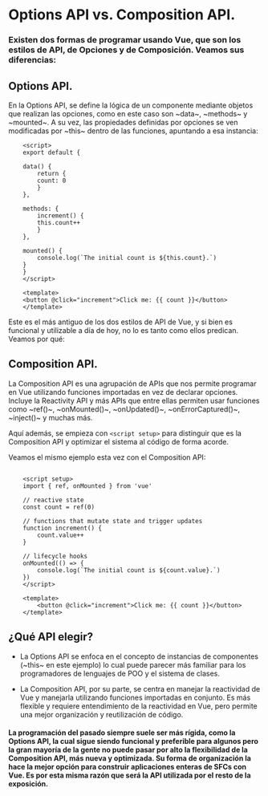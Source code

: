 
<PageView>

# Options API vs. Composition API.

### Existen dos formas de programar usando Vue, que son los estilos de API, de Opciones y de Composición. Veamos sus diferencias:

## Options API.

En la Options API, se define la lógica de un componente mediante objetos que realizan las opciones, como en este caso son ~data~, ~methods~ y ~mounted~. A su vez, las propiedades definidas por opciones se ven modificadas por ~this~ dentro de las funciones, apuntando a esa instancia:

```vue
    <script>
    export default {

    data() {
        return {
        count: 0
        }
    },

    methods: {
        increment() {
        this.count++
        }
    },

    mounted() {
        console.log(`The initial count is ${this.count}.`)
    }
    }
    </script>

    <template>
    <button @click="increment">Click me: {{ count }}</button>
    </template>
```

Este es el más antiguo de los dos estilos de API de Vue, y si bien es funcional y utilizable a día de hoy, no lo es tanto como ellos predican. Veamos por qué:

## Composition API.

La Composition API es una agrupación de APIs que nos permite programar en Vue utilizando funciones importadas en vez de declarar opciones. Incluye la Reactivity API y más APIs que entre ellas permiten usar funciones como ~ref()~, ~onMounted()~, ~onUpdated()~, ~onErrorCaptured()~, ~inject()~ y muchas más.

Aquí además, se empieza con `<script setup>` para distinguir que es la Composition API y optimizar el sistema al código de forma acorde.

Veamos el mismo ejemplo esta vez con el Composition API:

```vue

    <script setup>
    import { ref, onMounted } from 'vue'

    // reactive state
    const count = ref(0)

    // functions that mutate state and trigger updates
    function increment() {
        count.value++
    }

    // lifecycle hooks
    onMounted(() => {
        console.log(`The initial count is ${count.value}.`)
    })
    </script>

    <template>
        <button @click="increment">Click me: {{ count }}</button>
    </template>
```
<ExampleWrapper>
  <ButtonComposition/>
</ExampleWrapper>

## ¿Qué API elegir?

- La Options API se enfoca en el concepto de instancias de componentes (~this~ en este ejemplo) lo cual puede parecer más familiar para los programadores de lenguajes de POO y el sistema de clases.

- La Composition API, por su parte, se centra en manejar la reactividad de Vue y manejarla utilizando funciones importadas en conjunto. Es más flexible y requiere entendimiento de la reactividad en Vue, pero permite una mejor organización y reutilización de código.

#### La programación del pasado siempre suele ser más rígida, como la Options API, la cual sigue siendo funcional y preferible para algunos pero la gran mayoría de la gente no puede pasar por alto la flexibilidad de la Composition API, más nueva y optimizada. Su forma de organización la hace la mejor opción para construir aplicaciones enteras de SFCs con Vue. Es por esta misma razón que será la API utilizada por el resto de la exposición.

</PageView>